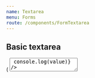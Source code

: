 ```yaml
---
name: Textarea
menu: Forms
route: /components/FormTextarea
---
```



<PageTitle title="Textarea" src="components/Form/Textarea" />

## Basic textarea

<Playground>
  <Looper
    list={variants}
    render={variant => (
      <FormComponentDemo property="value" initialValue="Hello world">
        <Textarea variant={variant} onChange={(event, value) => console.log(value)} />
      </FormComponentDemo>
    )}
  />
</Playground>

## Textarea with height

<Playground>
  <Looper
    list={variants}
    render={variant => (
      <FormComponentDemo property="value" initialValue="Hello world">
        <Textarea variant={variant} height={100} onChange={(event, value) => console.log(value)} />
      </FormComponentDemo>
    )}
  />
</Playground>

## Textarea with max length

<Playground>
  <Looper
    list={variants}
    render={variant => (
      <FormComponentDemo property="value" initialValue="Hello world">
        <Textarea variant={variant} maxLength={12} onChange={(event, value) => console.log(value)} />
      </FormComponentDemo>
    )}
  />
</Playground>

## Labeled textarea

<Playground>
  <Looper
    list={variants}
    render={variant => (
      <FormComponentDemo property="value" initialValue="Hello world">
        <Textarea variant={variant} label="Super fantastic label" onChange={(event, value) => console.log(value)} />
      </FormComponentDemo>
    )}
  />
</Playground>

## Transitional labeled textarea

<Playground>
  <Looper
    list={variants}
    render={variant => (
      <FormComponentDemo property="value">
        <Textarea
          variant={variant}
          label="Super fantastic label"
          onChange={(event, value) => console.log(value)}
          transitional
        />
      </FormComponentDemo>
    )}
  />
</Playground>

## Labeled textarea with placeholder

<Playground>
  <Looper
    list={variants}
    render={variant => (
      <FormComponentDemo property="value">
        <Textarea
          variant={variant}
          label="Super fantastic label"
          onChange={(event, value) => console.log(value)}
          placeholder="Hello world"
        />
      </FormComponentDemo>
    )}
  />
</Playground>

## Disabled textarea

<Playground>
  <Looper
    list={variants}
    render={variant => (
      <FormComponentDemo property="value" initialValue="Hello world">
        <Textarea
          disabled
          variant={variant}
          label="Super fantastic label"
          onChange={(event, value) => console.log(value)}
        />
      </FormComponentDemo>
    )}
  />
</Playground>

## Read only textarea

<Playground>
  <Looper
    list={variants}
    render={variant => (
      <FormComponentDemo property="value" initialValue="Hello world">
        <Textarea
          variant={variant}
          label="Super fantastic label"
          onChange={(event, value) => console.log(value)}
          readOnly
        />
      </FormComponentDemo>
    )}
  />
</Playground>

## Danger textarea

<Playground>
  <Looper
    list={variants}
    render={variant => (
      <FormComponentDemo property="value" initialValue="Hello world">
        <Textarea
          variant={variant}
          label="Super fantastic label"
          onChange={(event, value) => console.log(value)}
          transitional
          validity="danger"
        />
      </FormComponentDemo>
    )}
  />
</Playground>

## Warning textarea

<Playground>
  <Looper
    list={variants}
    render={variant => (
      <FormComponentDemo property="value" initialValue="Hello world">
        <Textarea
          variant={variant}
          label="Super fantastic label"
          onChange={(event, value) => console.log(value)}
          transitional
          validity="warning"
        />
      </FormComponentDemo>
    )}
  />
</Playground>

## Success textarea

<Playground>
  <Looper
    list={variants}
    render={variant => (
      <FormComponentDemo property="value" initialValue="Hello world">
        <Textarea
          variant={variant}
          label="Super fantastic label"
          onChange={(event, value) => console.log(value)}
          transitional
          validity="success"
        />
      </FormComponentDemo>
    )}
  />
</Playground>

## Contrast textarea

<Playground>
  <Looper
    list={variants}
    render={variant => (
      <FormComponentDemo property="value" initialValue="Hello world" contrast>
        <Textarea
          contrast
          variant={variant}
          label="Super fantastic label"
          onChange={(event, value) => console.log(value)}
          transitional
        />
      </FormComponentDemo>
    )}
  />
</Playground>

## Notifications

<Playground>
  <Looper
    list={variants}
    render={variant => (
      <Looper
        list={['success', 'danger', 'warning', 'primary', 'neutral']}
        render={level => (
          <FormComponentDemo property="value" initialValue="Hello world">
            <NotifiedTextarea
              variant={variant}
              onChange={(event, value) => console.log(value)}
              level={level}
              notification={`This is an example ${level} notification.`}
            />
          </FormComponentDemo>
        )}
      />
    )}
  />
</Playground>

## \[props\]

<Props of={Textarea} />
